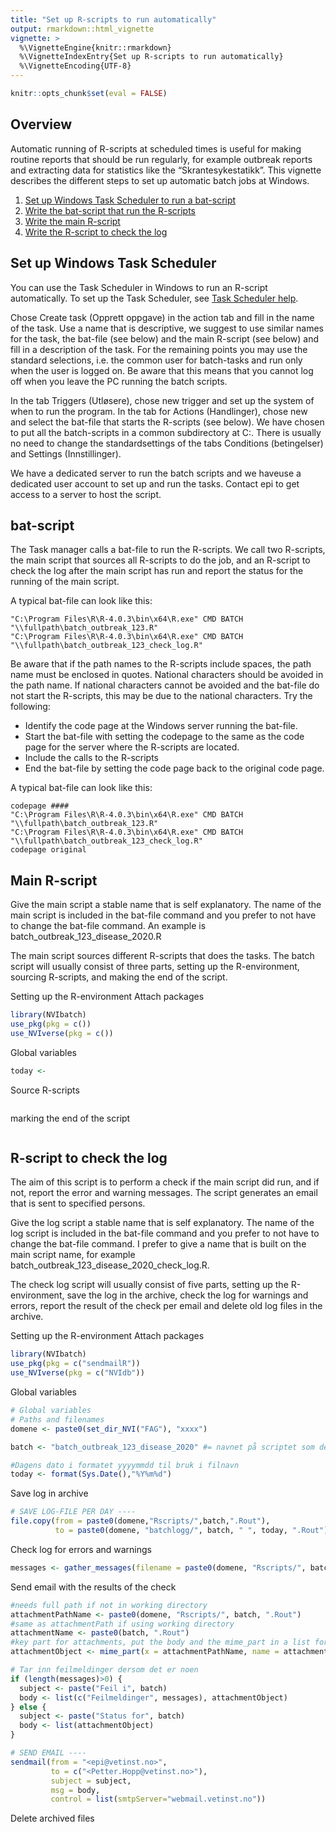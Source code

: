 ```yaml
--- 
title: "Set up R-scripts to run automatically"
output: rmarkdown::html_vignette
vignette: >
  %\VignetteEngine{knitr::rmarkdown}
  %\VignetteIndexEntry{Set up R-scripts to run automatically}
  %\VignetteEncoding{UTF-8}
---
```


```r
knitr::opts_chunk$set(eval = FALSE)
```

## Overview
Automatic running of R-scripts at scheduled times is useful for making routine reports that should be run regularly, for example outbreak reports and extracting data for statistics like the "Skrantesykestatikk". This vignette describes the different steps to set up automatic batch jobs at Windows.

1. [Set up Windows Task Scheduler to run a bat-script](#set-up-windows-task-scheduler)
2. [Write the bat-script that run the R-scripts](#bat-script)
3. [Write the main R-script](#main-r-script)
4. [Write the R-script to check the log](#r-script-to-check-the-log)

## Set up Windows Task Scheduler
You can use the Task Scheduler in Windows to run an R-script automatically. To set up the Task Scheduler, see [Task Scheduler help](https://www.windowscentral.com/how-create-automated-task-using-task-scheduler-windows-10).

Chose Create task (Opprett oppgave) in the action tab and fill in the name of the task. Use a name that is descriptive, we suggest to use similar names for the task, the bat-file (see below) and the main R-script (see below) and fill in a description of the task. For the remaining points you may use the standard selections, i.e. the common user for batch-tasks and run only when the user is logged on. Be aware that this means that you cannot log off when you leave the PC running the batch scripts.

In the tab Triggers (Utløsere), chose new trigger and set up the system of when to run the program. In the tab for Actions (Handlinger), chose new and select the bat-file that starts the R-scripts (see below). We have chosen to put all the batch-scripts in a common subdirectory at C:\. There is usually no need to change the standardsettings of the tabs Conditions (betingelser) and Settings (Innstillinger).

We have a dedicated server to run the batch scripts and we haveuse a dedicated user account to set up and run the tasks. Contact epi to get access to a server to host the script.

## bat-script
The Task manager calls a bat-file to run the R-scripts. We call two R-scripts, the main script that sources all R-scripts to do the job,  and an R-script to check the log after the main script has run and report the status for the running of the main script. 

A typical bat-file can look like this:
```
"C:\Program Files\R\R-4.0.3\bin\x64\R.exe" CMD BATCH "\\fullpath\batch_outbreak_123.R"
"C:\Program Files\R\R-4.0.3\bin\x64\R.exe" CMD BATCH "\\fullpath\batch_outbreak_123_check_log.R"
```

Be aware that if the path names to the R-scripts include spaces, the path name must be enclosed in quotes. 
National characters should be avoided in the path name. If national characters cannot be avoided and the bat-file do not start the R-scripts, this may be due to the national characters. Try the following:

- Identify the code page at the Windows server running the bat-file. 
- Start the bat-file with setting the codepage to the same as the code page for the server where the R-scripts are located. 
- Include the calls to the R-scripts
- End the bat-file by setting the code page back to the original code page. 

A typical bat-file can look like this:
```
codepage ####
"C:\Program Files\R\R-4.0.3\bin\x64\R.exe" CMD BATCH "\\fullpath\batch_outbreak_123.R"
"C:\Program Files\R\R-4.0.3\bin\x64\R.exe" CMD BATCH "\\fullpath\batch_outbreak_123_check_log.R"
codepage original
```

## Main R-script
Give the main script a stable name that is self explanatory. The name of the main script is included in the bat-file command and you prefer to not have to change the bat-file command. An example is batch_outbreak_123_disease_2020.R

The main script sources different R-scripts that does the tasks. The batch script will usually consist of three parts, setting up the R-environment, sourcing R-scripts, and making the end of the script. 

Setting up the R-environment
Attach packages
```r
library(NVIbatch) 
use_pkg(pkg = c()) 
use_NVIverse(pkg = c()) 
```

Global variables
```r
today <-
``` 

Source R-scripts 
```r

``` 
marking the end of the script
```r

``` 

## R-script to check the log
The aim of this script is to perform a check if the main script did run, and if not, report the error and warning messages. The script generates an email that is sent to specified persons.

Give the log script a stable name that is self explanatory. The name of the log script is included in the bat-file command and you prefer to not have to change the bat-file command. I prefer to give a name that is built on the main script name, for example batch_outbreak_123_disease_2020_check_log.R.

The check log script will usually consist of five parts, setting up the R-environment, save the log in the archive, check the log for warnings and errors, report the result of the check per email and delete old log files in the archive.

Setting up the R-environment
Attach packages
```r
library(NVIbatch) 
use_pkg(pkg = c("sendmailR")) 
use_NVIverse(pkg = c("NVIdb")) 
```

Global variables
```r
# Global variables
# Paths and filenames
domene <- paste0(set_dir_NVI("FAG"), "xxxx")

batch <- "batch_outbreak_123_disease_2020" #= navnet på scriptet som det skal lage logg for

#Dagens dato i formatet yyyymmdd til bruk i filnavn
today <- format(Sys.Date(),"%Y%m%d")
```

Save log in archive
```r
# SAVE LOG-FILE PER DAY ----
file.copy(from = paste0(domene,"Rscripts/",batch,".Rout"), 
          to = paste0(domene, "batchlogg/", batch, " ", today, ".Rout"))

``` 

Check log for errors and warnings
```r
messages <- gather_messages(filename = paste0(domene, "Rscripts/", batch, ".Rout"))
``` 

Send email with the results of the check
```r
#needs full path if not in working directory
attachmentPathName <- paste0(domene, "Rscripts/", batch, ".Rout")
#same as attachmentPath if using working directory
attachmentName <- paste0(batch, ".Rout")
#key part for attachments, put the body and the mime_part in a list for msg
attachmentObject <- mime_part(x = attachmentPathName, name = attachmentName)

# Tar inn feilmeldinger dersom det er noen
if (length(messages)>0) {
  subject <- paste("Feil i", batch)
  body <- list(c("Feilmeldinger", messages), attachmentObject)
} else {
  subject <- paste("Status for", batch)
  body <- list(attachmentObject)
}

# SEND EMAIL ----
sendmail(from = "<epi@vetinst.no>",
         to = c("<Petter.Hopp@vetinst.no>"),
         subject = subject,
         msg = body, 
         control = list(smtpServer="webmail.vetinst.no"))
``` 

Delete archived files
```r

```

